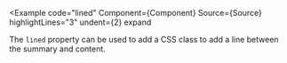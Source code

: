 
<Example
  code="lined"
  Component={Component}
  Source={Source}
  highlightLines="3"
  undent={2}
  expand
>
  The `lined` property can be used to add a CSS class to add a line between
  the summary and content.
</Example>
